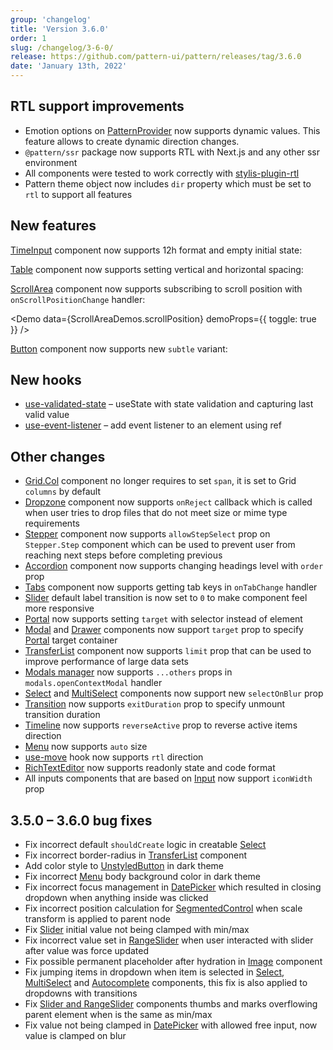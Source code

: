 ```yaml
---
group: 'changelog'
title: 'Version 3.6.0'
order: 1
slug: /changelog/3-6-0/
release: https://github.com/pattern-ui/pattern/releases/tag/3.6.0
date: 'January 13th, 2022'
---
```



## RTL support improvements

- Emotion options on [PatternProvider](https://pattern-ui.design/theming/rtl/) now supports dynamic values. This feature allows to create dynamic direction changes.
- `@pattern/ssr` package now supports RTL with Next.js and any other ssr environment
- All components were tested to work correctly with [stylis-plugin-rtl](https://github.com/styled-components/stylis-plugin-rtl)
- Pattern theme object now includes `dir` property which must be set to `rtl` to support all features

## New features

[TimeInput](https://pattern-ui.design/dates/time-input/) component now supports 12h format and empty initial state:

<Demo data={TimeInputDemos.usage} />

<Demo data={TimeInputDemos.format} />

[Table](https://pattern-ui.design/core/table/) component now supports setting vertical and horizontal spacing:

<Demo data={TableDemos.spacingConfigurator} />

[ScrollArea](https://pattern-ui.design/core/scroll-area/) component now supports subscribing to scroll position with `onScrollPositionChange` handler:

<Demo data={ScrollAreaDemos.scrollPosition} demoProps={{ toggle: true }} />

[Button](https://pattern-ui.design/core/button/) component now supports new `subtle` variant:

<Demo data={ButtonDemos.variants} />

## New hooks

- [use-validated-state](https://pattern-ui.design/hooks/use-validated-state/) – useState with state validation and capturing last valid value
- [use-event-listener](https://pattern-ui.design/hooks/use-event-listener/) – add event listener to an element using ref

## Other changes

- [Grid.Col](https://pattern-ui.design/core/grid/) component no longer requires to set `span`, it is set to Grid `columns` by default
- [Dropzone](https://pattern-ui.design/others/dropzone/) component now supports `onReject` callback which is called when user tries to drop files that do not meet size or mime type requirements
- [Stepper](https://pattern-ui.design/core/stepper/) component now supports `allowStepSelect` prop on `Stepper.Step` component which can be used to prevent user from reaching next steps before completing previous
- [Accordion](https://pattern-ui.design/core/accordion/) component now supports changing headings level with `order` prop
- [Tabs](https://pattern-ui.design/core/tabs/) component now supports getting tab keys in `onTabChange` handler
- [Slider](https://pattern-ui.design/core/slider/) default label transition is now set to `0` to make component feel more responsive
- [Portal](https://pattern-ui.design/core/portal/) now supports setting `target` with selector instead of element
- [Modal](https://pattern-ui.design/core/modal/) and [Drawer](https://pattern-ui.design/core/drawer/) components now support `target` prop to specify [Portal](https://pattern-ui.design/core/portal/) target container
- [TransferList](https://pattern-ui.design/core/transfer-list/) component now supports `limit` prop that can be used to improve performance of large data sets
- [Modals manager](https://pattern-ui.design/others/modals/) now supports `...others` props in `modals.openContextModal` handler
- [Select](https://pattern-ui.design/core/select/) and [MultiSelect](https://pattern-ui.design/core/multi-select/) components now support new `selectOnBlur` prop
- [Transition](https://pattern-ui.design/core/transition/) now supports `exitDuration` prop to specify unmount transition duration
- [Timeline](https://pattern-ui.design/core/timeline/) now supports `reverseActive` prop to reverse active items direction
- [Menu](https://pattern-ui.design/core/menu/) now supports `auto` size
- [use-move](https://pattern-ui.design/hooks/use-move/) hook now supports `rtl` direction
- [RichTextEditor](https://pattern-ui.design/others/rte/) now supports readonly state and code format
- All inputs components that are based on [Input](https://pattern-ui.design/core/input/) now support `iconWidth` prop

## 3.5.0 – 3.6.0 bug fixes

- Fix incorrect default `shouldCreate` logic in creatable [Select](https://pattern-ui.design/core/select/)
- Fix incorrect border-radius in [TransferList](https://pattern-ui.design/core/transfer-list/) component
- Add color style to [UnstyledButton](https://pattern-ui.design/core/button/#unstyled-button) in dark theme
- Fix incorrect [Menu](https://pattern-ui.design/core/menu/) body background color in dark theme
- Fix incorrect focus management in [DatePicker](https://pattern-ui.design/dates/date-picker/) which resulted in closing dropdown when anything inside was clicked
- Fix incorrect position calculation for [SegmentedControl](https://pattern-ui.design/core/segmented-control/) when scale transform is applied to parent node
- Fix [Slider](https://pattern-ui.design/core/slider/) initial value not being clamped with min/max
- Fix incorrect value set in [RangeSlider](https://pattern-ui.design/core/slider/) when user interacted with slider after value was force updated
- Fix possible permanent placeholder after hydration in [Image](https://pattern-ui.design/core/image/) component
- Fix jumping items in dropdown when item is selected in [Select](https://pattern-ui.design/core/select/), [MultiSelect](https://pattern-ui.design/core/multi-select/) and [Autocomplete](https://pattern-ui.design/core/autocomplete/) components, this fix is also applied to dropdowns with transitions
- Fix [Slider and RangeSlider](https://pattern-ui.design/core/slider/) components thumbs and marks overflowing parent element when is the same as min/max
- Fix value not being clamped in [DatePicker](https://pattern-ui.design/dates/date-picker/) with allowed free input, now value is clamped on blur
